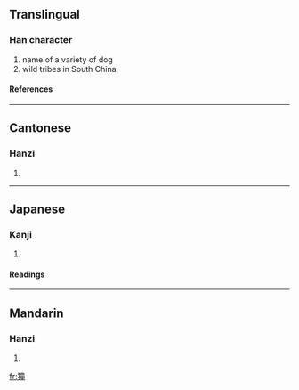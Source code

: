 ==Translingual==
===Han character===
{{Han char|rn=94|rad=犬|as=12|sn=15|four=4021<sub>4</sub>|canj=大竹卜廿土 (KHYTG)}}
# name of a variety of dog
# wild tribes in South China
====References====
{{Han ref|kx=0718.240|dkj=20687|dj=1130.020|hdz=21369.060|uh=735E|ud=29534|bh=E677|bd=58999}}

----
==Cantonese==
===Hanzi===
{{yue-hanzi|jyut=|y=tung4}}
# {{defn|Cantonese}}

----
==Japanese==
===Kanji===
{{ja-kanji|grade=|rs=犬12}}
# {{defn|Japanese}} 
====Readings====
{{ja-readings|on=[[とう]] (tō), [[ず]] (zu)|kun=}}

----
==Mandarin==
===Hanzi===
{{cmn-hanzi|pin=[[tóng]] ([[tong2]]), [[xiāo]] ([[xiao1]])|wg=t'ung<sup>2</sup>, hsiao<sup>1</sup>}}
# {{defn|Mandarin}}

[[fr:獞]]